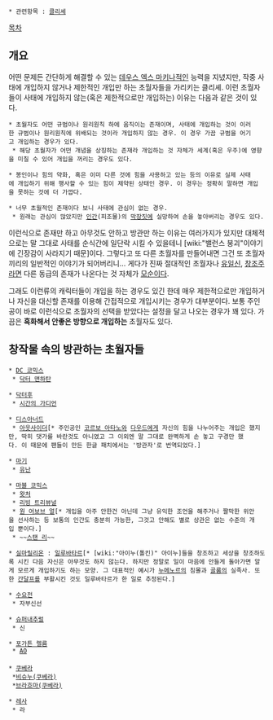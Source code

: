  * 관련항목 : [[클리셰]]

[[목차]]

== 개요 ==
어떤 문제든 간단하게 해결할 수 있는 [[데우스 엑스 마키나]]적인 능력을 지녔지만, 작중 사태에 개입하지 않거나 제한적인 개입만 하는 초월자들을 가리키는 클리셰. 이런 초월자들이 사태에 개입하지 않는(혹은 제한적으로만 개입하는) 이유는 다음과 같은 것이 있다.

 * 초월자도 어떤 규범이나 원리원칙 하에 움직이는 존재이며, 사태에 개입하는 것이 이러한 규범이나 원리원칙에 위배되는 것이라 개입하지 않는 경우. 이 경우 가끔 규범을 어기고 개입하는 경우가 있다.
  * 해당 초월자가 어떤 개념을 상징하는 존재라 개입하는 것 자체가 세계(혹은 우주)에 영향을 미칠 수 있어 개입을 꺼리는 경우도 있다.

 * 봉인이나 힘의 약화, 혹은 이미 다른 것에 힘을 사용하고 있는 등의 이유로 실제 사태에 개입하기 위해 행사할 수 있는 힘이 제약된 상태인 경우. 이 경우는 정확히 말하면 개입을 못하는 것에 더 가깝다.

 * 너무 초월적인 존재이다 보니 사태에 관심이 없는 경우.
  * 원래는 관심이 많았지만 [[인간]](피조물)의 [[막장]]짓에 실망하여 손을 놓아버리는 경우도 있다.

이런식으로 존재만 하고 아무것도 안하고 방관만 하는 이유는 여러가지가 있지만 대체적으로는 말 그대로 사태를 순식간에 일단락 시킬 수 있을테니 [wiki:"밸런스 붕괴"이야기에 긴장감이 사라지기 때문]이다. 그렇다고 또 다른 초월자를 만들어내면 그건 또 초월자끼리의 일반적인 이야기가 되어버리니... 게다가 진짜 절대적인 초월자나 [[유일신]], [[창조주]]라면 다른 동급의 존재가 나온다는 것 자체가 [[모순]]이다.

그래도 이런류의 캐릭터들이 개입을 하는 경우도 있긴 한데 매우 제한적으로만 개입하거나 자신을 대신할 존재를 이용해 간접적으로 개입시키는 경우가 대부분이다. 보통 주인공이 바로 이런식으로 초월자의 선택을 받았다는 설정을 달고 나오는 경우가 꽤 있다. 가끔은 '''흑화해서 안좋은 방향으로 개입하는''' 초월자도 있다.

== 창작물 속의 방관하는 초월자들 ==
 * [[DC 코믹스]]
  * [[닥터 맨하탄]]  

 * [[닥터후]]
  * [[시간의 가디언]]

 * [[디스아너드]]
  * [[아웃사이더]][* 주인공인 [[코르보 아타노]]와 [[다우드]]에게 자신의 힘을 나누어주는 개입은 했지만, 딱히 댓가를 바란것도 아니였고 그 이외엔 말 그대로 완벽하게 손 놓고 구경만 했다. 이 때문에 팬들이 만든 한글 패치에서는 '방관자'로 번역되었다.]

 * [[마기]]
  * [[유난]]

 * [[마블 코믹스]]
  * [[왓처]]
  * [[리빙 트리뷰널]]
  * [[원 어보브 얼]][* 개입을 아주 안한건 아닌데 그냥 유익한 조언을 해주거나 짤막한 위안을 선사하는 등 보통의 인간도 충분히 가능한, 그것고 안해도 별로 상관은 없는 수준의 개입 뿐이다.]
  * ~~[[스탠 리]]~~

 * [[실마릴리온]] : [[일루바타르]][* [wiki:"아이누(톨킨)" 아이누]들을 창조하고 세상을 창조하도록 시킨 다음 자신은 아무것도 하지 않는다. 하지만 정말로 일이 마음에 안들게 돌아가면 알게 모르게 개입하기도 하는 모양. 그 대표적인 예시가 [[누메노르]]의 침몰과 [[골룸]]의 실족사. 또한 [[간달프]]를 부활시킨 것도 일루바타르가 한 일로 추정된다.] 

 * [[수요전]]
  * 자부신선

 * [[슈퍼내추럴]]
  * 신

 * [[포가튼 렐름]]
  * [[AO]]
 
 * [[쿠베라]]
  *[[비슈누(쿠베라)]]
  *[[브라흐마(쿠베라)]]

 * [[레사]]
  * 라
